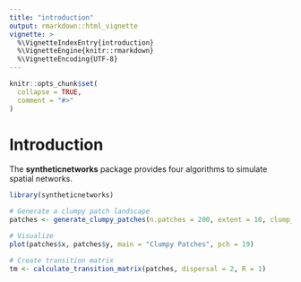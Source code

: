 ```yaml
---
title: "introduction"
output: rmarkdown::html_vignette
vignette: >
  %\VignetteIndexEntry{introduction}
  %\VignetteEngine{knitr::rmarkdown}
  %\VignetteEncoding{UTF-8}
---
```


```r
knitr::opts_chunk$set(
  collapse = TRUE,
  comment = "#>"
)
```

# Introduction

The **syntheticnetworks** package provides four algorithms to simulate spatial networks.

```r
library(syntheticnetworks)

# Generate a clumpy patch landscape
patches <- generate_clumpy_patches(n.patches = 200, extent = 10, clump_length = 1, n.foci = 5)

# Visualize
plot(patches$x, patches$y, main = "Clumpy Patches", pch = 19)

# Create transition matrix
tm <- calculate_transition_matrix(patches, dispersal = 2, R = 1)
```
